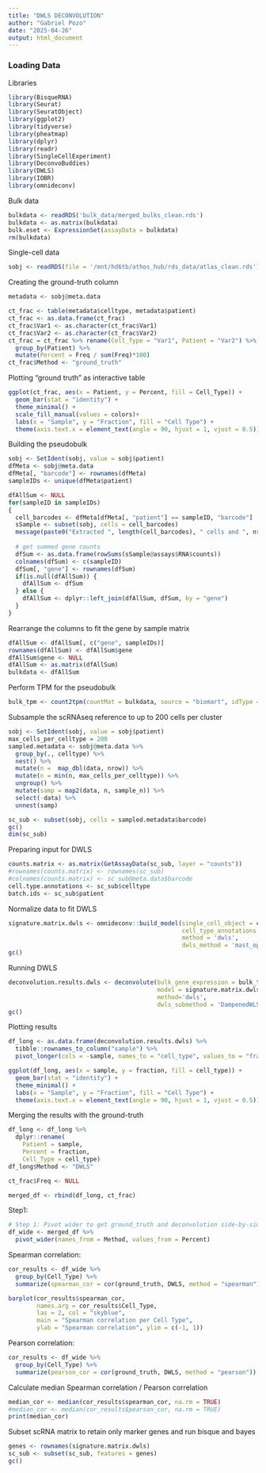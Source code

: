 ```yaml
---
title: "DWLS DECONVOLUTION"
author: "Gabriel Pozo"
date: "2025-04-26"
output: html_document
---
```


### Loading Data

Libraries

```r
library(BisqueRNA)
library(Seurat)
library(SeuratObject)
library(ggplot2)
library(tidyverse)
library(pheatmap)
library(dplyr)
library(readr)
library(SingleCellExperiment)
library(DeconvoBuddies)
library(DWLS)
library(IOBR)
library(omnideconv)
```

Bulk data

```r
bulkdata <- readRDS('bulk_data/merged_bulks_clean.rds')
bulkdata <- as.matrix(bulkdata)
bulk.eset <- ExpressionSet(assayData = bulkdata)
rm(bulkdata)
```

Single-cell data

```r
sobj <- readRDS(file = '/mnt/hd6tb/athos_hub/rds_data/atlas_clean.rds')
```

Creating the ground-truth column

```r
metadata <- sobj@meta.data

ct_frac <- table(metadata$celltype, metadata$patient)
ct_frac <- as.data.frame(ct_frac)
ct_frac$Var1 <- as.character(ct_frac$Var1)
ct_frac$Var2 <- as.character(ct_frac$Var2)
ct_frac = ct_frac %>% rename(Cell_Type = "Var1", Patient = "Var2") %>%
  group_by(Patient) %>%
  mutate(Percent = Freq / sum(Freq)*100)
ct_frac$Method <- "ground_truth"
```

Plotting "ground truth" as interactive table

```r
ggplot(ct_frac, aes(x = Patient, y = Percent, fill = Cell_Type)) +
  geom_bar(stat = "identity") +
  theme_minimal() +
  scale_fill_manual(values = colors)+
  labs(x = "Sample", y = "Fraction", fill = "Cell Type") +
  theme(axis.text.x = element_text(angle = 90, hjust = 1, vjust = 0.5))
```

Building the pseudobulk

```r
sobj <- SetIdent(sobj, value = sobj$patient)
dfMeta <- sobj@meta.data
dfMeta[, "barcode"] <- rownames(dfMeta)
sampleIDs <- unique(dfMeta$patient)

dfAllSum <- NULL
for(sampleID in sampleIDs)
{
  cell_barcodes <- dfMeta[dfMeta[, "patient"] == sampleID, "barcode"]
  sSample <- subset(sobj, cells = cell_barcodes)
  message(paste0("Extracted ", length(cell_barcodes), " cells and ", nrow(sSample), " genes from SAMPLE: ", sampleID))
  
  # get summed gene counts
  dfSum <- as.data.frame(rowSums(sSample@assays$RNA$counts))
  colnames(dfSum) <- c(sampleID)
  dfSum[, "gene"] <- rownames(dfSum)
  if(is.null(dfAllSum)) {
    dfAllSum <- dfSum
  } else {
    dfAllSum <- dplyr::left_join(dfAllSum, dfSum, by = "gene")
  }
}
```

Rearrange the columns to fit the gene by sample matrix

```r
dfAllSum <- dfAllSum[, c("gene", sampleIDs)]
rownames(dfAllSum) <- dfAllSum$gene
dfAllSum$gene <- NULL
dfAllSum <- as.matrix(dfAllSum)
bulkdata <- dfAllSum
```

Perform TPM for the pseudobulk

```r
bulk_tpm <- count2tpm(countMat = bulkdata, source = "biomart", idType = "Symbol")
```

Subsample the scRNAseq reference to up to 200 cells per cluster

```r
sobj <- SetIdent(sobj, value = sobj$patient)
max_cells_per_celltype = 200
sampled.metadata <- sobj@meta.data %>%
  group_by(., celltype) %>% 
  nest() %>%            
  mutate(n =  map_dbl(data, nrow)) %>%
  mutate(n = min(n, max_cells_per_celltype)) %>%
  ungroup() %>% 
  mutate(samp = map2(data, n, sample_n)) %>% 
  select(-data) %>%
  unnest(samp)

sc_sub <- subset(sobj, cells = sampled.metadata$barcode)
gc()
dim(sc_sub)
```

Preparing input for DWLS

```r
counts.matrix <- as.matrix(GetAssayData(sc_sub, layer = "counts"))
#rownames(counts.matrix) <- rownames(sc_sub)
#colnames(counts.matrix) <- sc_sub@meta.data$barcode
cell.type.annotations <- sc_sub$celltype
batch.ids <- sc_sub$patient
```

Normalize data to fit DWLS

```r
signature.matrix.dwls <- omnideconv::build_model(single_cell_object = counts.matrix,
                                                 cell_type_annotations = cell.type.annotations,
                                                 method = 'dwls',
                                                 dwls_method = 'mast_optimized')
gc()
```

Running DWLS

```r
deconvolution.results.dwls <- deconvolute(bulk_gene_expression = bulk_tpm,
                                          model = signature.matrix.dwls,
                                          method='dwls',
                                          dwls_submethod = 'DampenedWLS')
gc()
```

Plotting results

```r
df_long <- as.data.frame(deconvolution.results.dwls) %>%
  tibble::rownames_to_column("sample") %>%
  pivot_longer(cols = -sample, names_to = "cell_type", values_to = "fraction")

ggplot(df_long, aes(x = sample, y = fraction, fill = cell_type)) +
  geom_bar(stat = "identity") +
  theme_minimal() +
  labs(x = "Sample", y = "Fraction", fill = "Cell Type") +
  theme(axis.text.x = element_text(angle = 90, hjust = 1, vjust = 0.5))
```

Merging the results with the ground-truth

```r
df_long <- df_long %>%
  dplyr::rename(
    Patient = sample,
    Percent = fraction,
    Cell_Type = cell_type)
df_long$Method <- "DWLS"

ct_frac$Freq <- NULL

merged_df <- rbind(df_long, ct_frac)
```

Step1:

```r
# Step 1: Pivot wider to get ground_truth and deconvolution side-by-side
df_wide <- merged_df %>%
  pivot_wider(names_from = Method, values_from = Percent)
```

Spearman correlation:

```r
cor_results <- df_wide %>%
  group_by(Cell_Type) %>%
  summarize(spearman_cor = cor(ground_truth, DWLS, method = "spearman"))

barplot(cor_results$spearman_cor,
        names.arg = cor_results$Cell_Type,
        las = 2, col = "skyblue",
        main = "Spearman correlation per Cell Type",
        ylab = "Spearman correlation", ylim = c(-1, 1))
```

Pearson correlation:

```r
cor_results <- df_wide %>%
  group_by(Cell_Type) %>%
  summarize(pearson_cor = cor(ground_truth, DWLS, method = "pearson"))
```

Calculate median Spearman correlation / Pearson correlation

```r
median_cor <- median(cor_results$spearman_cor, na.rm = TRUE)
#median_cor <- median(cor_results$pearson_cor, na.rm = TRUE)
print(median_cor)
```

Subset scRNA matrix to retain only marker genes and run bisque and bayes

```r
genes <- rownames(signature.matrix.dwls)
sc_sub <- subset(sc_sub, features = genes)
gc()
```
